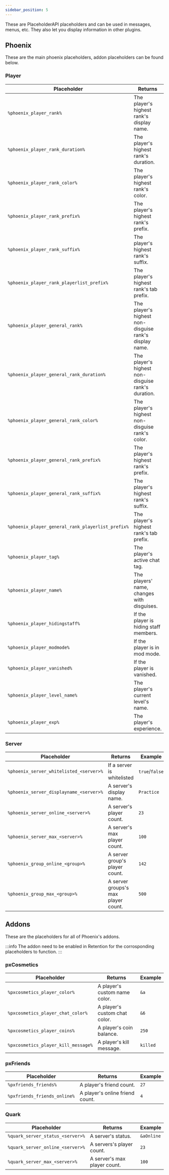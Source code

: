 ```yaml
---
sidebar_position: 5
---
```


These are PlaceholderAPI placeholders and can be used in messages, menus, etc.
They also let you display information in other plugins.

## Phoenix

These are the main phoenix placeholders, addon placeholders can be found below.

### Player

Placeholder                                       | Returns                                                | Example
------------------------------------------------- | ------------------------------------------------------ | --------------------
`%phoenix_player_rank%`                           | The player's highest rank's display name.              | `&b&lMVP`
`%phoenix_player_rank_duration%`                  | The player's highest rank's duration.                  | `Permanent`
`%phoenix_player_rank_color%`                     | The player's highest rank's color.                     | `&b`
`%phoenix_player_rank_prefix%`                    | The player's highest rank's prefix.                    | `&b[MVP]`
`%phoenix_player_rank_suffix%`                    | The player's highest rank's suffix.                    | `Suffix`
`%phoenix_player_rank_playerlist_prefix%`         | The player's highest rank's tab prefix.                | `&b`
`%phoenix_player_general_rank%`                   | The player's highest non-disguise rank's display name. | `&4&lOwner`
`%phoenix_player_general_rank_duration%`          | The player's highest non-disguise rank's duration.     | `Permanent`
`%phoenix_player_general_rank_color%`             | The player's highest non-disguise rank's color.        | `&4`
`%phoenix_player_general_rank_prefix%`            | The player's highest rank's prefix.                    | `&4[OWNER]`
`%phoenix_player_general_rank_suffix%`            | The player's highest rank's suffix.                    | `Suffix`
`%phoenix_player_general_rank_playerlist_prefix%` | The player's highest rank's tab prefix.                | `&4`
`%phoenix_player_tag%`                            | The player's active chat tag.                          | `&7[&cCool&7]`
`%phoenix_player_name%`                           | The players' name, changes with disguises.             | `Notch`
`%phoenix_player_hidingstaff%`                    | If the player is hiding staff members.                 | `true`/`false`
`%phoenix_player_modmode%`                        | If the player is in mod mode.                          | `true`/`false`
`%phoenix_player_vanished%`                       | If the player is vanished.                             | `Visible`/`Vanished`
`%phoenix_player_level_name%`                     | The player's current level's name.                     | `&cI`
`%phoenix_player_exp%`                            | The player's experience.                               | `0`

### Server

Placeholder                             | Returns                             | Example
--------------------------------------- | ----------------------------------- | --------------
`%phoenix_server_whitelisted_<server>%` | If a server is whitelisted          | `true`/`false`
`%phoenix_server_displayname_<server>%` | A server's display name.            | `Practice`
`%phoenix_server_online_<server>%`      | A server's player count.            | `23`
`%phoenix_server_max_<server>%`         | A server's max player count.        | `100`
`%phoenix_group_online_<group>%`        | A server group's player count.      | `142`
`%phoenix_group_max_<group>%`           | A server groups's max player count. | `500`

## Addons

These are the placeholders for all of Phoenix's addons.

:::info
The addon need to be enabled in Retention for the corrosponding placeholders to function.
:::

### pxCosmetics

Placeholder                         | Returns                       | Example
----------------------------------- | ----------------------------- | --------
`%pxcosmetics_player_color%`        | A player's custom name color. | `&a`
`%pxcosmetics_player_chat_color%`   | A player's custom chat color. | `&6`
`%pxcosmetics_player_coins%`        | A player's coin balance.      | `250`
`%pxcosmetics_player_kill_message%` | A player's kill message.      | `killed`

### pxFriends

Placeholder                  | Returns                         | Example
---------------------------- | ------------------------------- | -------
`%pxfriends_friends%`        | A player's friend count.        | `27`
`%pxfriends_friends_online%` | A player's online friend count. | `4`

### Quark

Placeholder                      | Returns                      | Example
-------------------------------- | ---------------------------- | ----------
`%quark_server_status_<server>%` | A server's status.           | `&aOnline`
`%quark_server_online_<server>%` | A servers's player count.    | `23`
`%quark_server_max_<server>%`    | A server's max player count. | `100`

